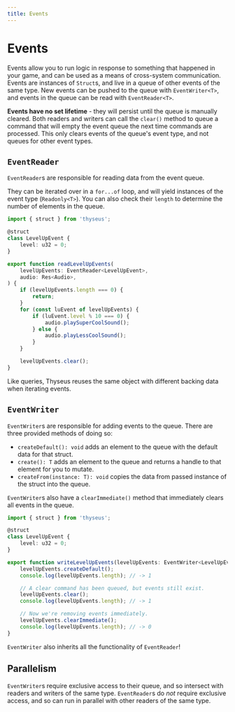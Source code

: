 ```yaml
---
title: Events
---
```



# Events

Events allow you to run logic in response to something that happened in your
game, and can be used as a means of cross-system communication. Events are
instances of `Struct`s, and live in a queue of other events of the same type.
New events can be pushed to the queue with `EventWriter<T>`, and events in the
queue can be read with `EventReader<T>`.

**Events have no set lifetime** - they will persist until the queue is manually
cleared. Both readers and writers can call the `clear()` method to queue a
command that will empty the event queue the next time commands are processed.
This only clears events of the queue's event type, and not queues for other
event types.

## `EventReader`

`EventReader`s are responsible for reading data from the event queue.

They can be iterated over in a `for...of` loop, and will yield instances of the
event type (`Readonly<T>`). You can also check their `length` to determine the
number of elements in the queue.

```ts
import { struct } from 'thyseus';

@struct
class LevelUpEvent {
	level: u32 = 0;
}

export function readLevelUpEvents(
	levelUpEvents: EventReader<LevelUpEvent>,
	audio: Res<Audio>,
) {
	if (levelUpEvents.length === 0) {
		return;
	}
	for (const luEvent of levelUpEvents) {
		if (luEvent.level % 10 === 0) {
			audio.playSuperCoolSound();
		} else {
			audio.playLessCoolSound();
		}
	}

	levelUpEvents.clear();
}
```

<Callout type="warn">
	Like queries, Thyseus reuses the same object with different backing data
	when iterating events.
</Callout>

## `EventWriter`

`EventWriter`s are responsible for adding events to the queue. There are three
provided methods of doing so:

-   `createDefault(): void` adds an element to the queue with the default data
    for that struct.
-   `create(): T` adds an element to the queue and returns a handle to that
    element for you to mutate.
-   `createFrom(instance: T): void` copies the data from passed instance of the
    struct into the queue.

`EventWriter`s also have a `clearImmediate()` method that immediately clears all
events in the queue.

```ts
import { struct } from 'thyseus';

@struct
class LevelUpEvent {
	level: u32 = 0;
}

export function writeLevelUpEvents(levelUpEvents: EventWriter<LevelUpEvent>) {
	levelUpEvents.createDefault();
	console.log(levelUpEvents.length); // -> 1

	// A clear command has been queued, but events still exist.
	levelUpEvents.clear();
	console.log(levelUpEvents.length); // -> 1

	// Now we're removing events immediately.
	levelUpEvents.clearImmediate();
	console.log(levelUpEvents.length); // -> 0
}
```

`EventWriter` also inherits all the functionality of `EventReader`!

## Parallelism

`EventWriter`s require exclusive access to their queue, and so intersect with
readers and writers of the same type. `EventReader`s do _not_ require exclusive
access, and so can run in parallel with other readers of the same type.
